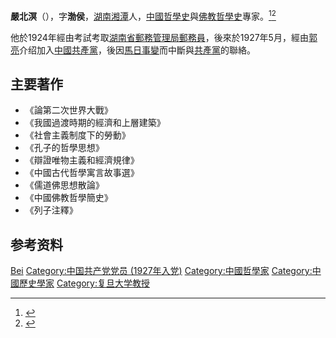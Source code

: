'''嚴北溟'''（{{bd|1907年|12月12日|1990年|3月14日|catIdx=嚴}}），字'''渤侯'''，[[湖南|湖南]][[湘潭|湘潭]]人，[[中國哲學史|中國哲學史]]與[[佛教哲學史|佛教哲學史]]專家。<ref>{{Cite web|title=严北溟|url=http://www.wenku.fudan.edu.cn/scholar/%E4%B8%A5%E5%8C%97%E6%BA%9F|accessdate=2019-08-30|work=www.wenku.fudan.edu.cn|archive-date=2020-08-13|archive-url=https://web.archive.org/web/20200813235551/http://www.wenku.fudan.edu.cn/scholar/%E4%B8%A5%E5%8C%97%E6%BA%9F}}</ref><ref>{{Cite web|title=严北溟：没有文凭的大学者-天下湖南网|url=http://www.txhn.net/gushn/201704/t20170410_555689.htm|accessdate=2019-08-30|work=www.txhn.net|archive-date=2020-08-13|archive-url=https://web.archive.org/web/20200813235555/http://www.txhn.net/gushn/201704/t20170410_555689.htm|dead-url=no}}</ref>

他於1924年經由考試考取[[湖南省郵務管理局|湖南省郵務管理局]][[郵務員|郵務員]]，後來於1927年5月，經由[[郭亮|郭亮]]介绍加入[[中國共產黨|中國共產黨]]，後因[[馬日事變|馬日事變]]而中斷與[[中國共產黨|共產黨]]的聯絡。

== 主要著作 ==
*《論第二次世界大戰》
*《我國過渡時期的經濟和上層建築》
*《社會主義制度下的勞動》
*《孔子的哲學思想》
*《辯證唯物主義和經濟規律》
*《中國古代哲學寓言故事選》
*《儒道佛思想散論》
*《中國佛教哲學簡史》
*《列子注釋》

== 参考资料 ==
{{reflist}}

{{China-academic-bio-stub}}

{{Authority control}}
{{DEFAULTSORT:Yan严}}
[[Category:嚴姓|Bei]]
[[Category:中国共产党党员_(1927年入党)|Category:中国共产党党员 (1927年入党)]]
[[Category:中國哲學家|Category:中國哲學家]]
[[Category:中國歷史學家|Category:中國歷史學家]]
[[Category:复旦大学教授|Category:复旦大学教授]]